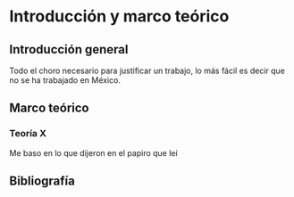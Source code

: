 # Introducción y marco teórico 

## Introducción general

Todo el choro necesario para justificar un trabajo, lo más fácil es decir que no se ha trabajado en México. 

## Marco teórico

### Teoría X

Me baso en lo que dijeron en el papiro que leí

 

## Bibliografía
<div id="refs"></div>